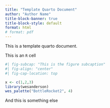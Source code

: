 ```yaml
---
title: "Template Quarto Document"
author: "Author Name"
title-block-banner: true
title-block-style: default
format: html
# format: pdf
---
```



This is a template quarto document.

This is an `R` cell

```R
#| fig-subcap: "This is the figure subcaption"
#| fig-align: "center"
#| fig-cap-location: top

x <- c(1,2,3)
library(wesanderson)
wes_palette("BottleRocket2", 4)
```


And this is something else